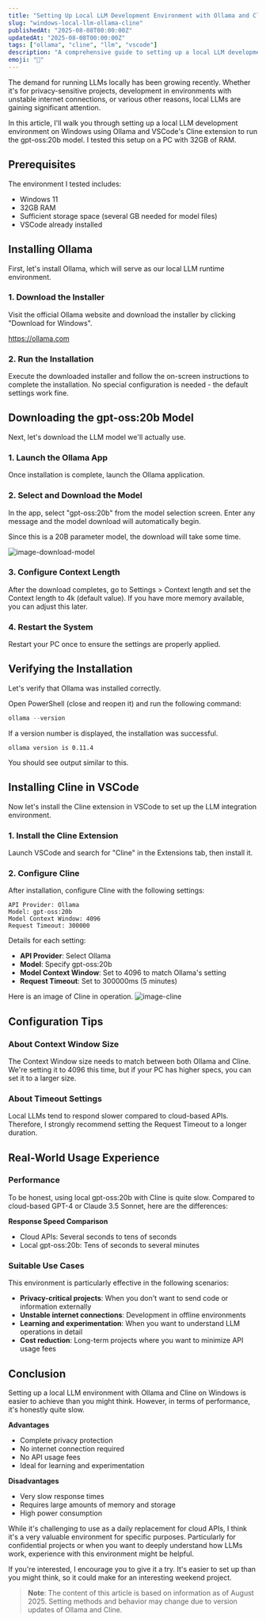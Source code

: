 ```yaml
---
title: "Setting Up Local LLM Development Environment with Ollama and Cline on Windows"
slug: "windows-local-llm-ollama-cline"
publishedAt: "2025-08-08T00:00:00Z"
updatedAt: "2025-08-08T00:00:00Z"
tags: ["ollama", "cline", "llm", "vscode"]
description: "A comprehensive guide to setting up a local LLM development environment using Ollama and Cline on Windows with the gpt-oss:20b model, tested on a 32GB RAM PC."
emoji: "🤖"
---
```


The demand for running LLMs locally has been growing recently. Whether it's for privacy-sensitive projects, development in environments with unstable internet connections, or various other reasons, local LLMs are gaining significant attention.

In this article, I'll walk you through setting up a local LLM development environment on Windows using Ollama and VSCode's Cline extension to run the gpt-oss:20b model. I tested this setup on a PC with 32GB of RAM.

## Prerequisites

The environment I tested includes:

- Windows 11
- 32GB RAM
- Sufficient storage space (several GB needed for model files)
- VSCode already installed

## Installing Ollama

First, let's install Ollama, which will serve as our local LLM runtime environment.

### 1. Download the Installer

Visit the official Ollama website and download the installer by clicking "Download for Windows".

https://ollama.com

### 2. Run the Installation

Execute the downloaded installer and follow the on-screen instructions to complete the installation. No special configuration is needed - the default settings work fine.

## Downloading the gpt-oss:20b Model

Next, let's download the LLM model we'll actually use.

### 1. Launch the Ollama App

Once installation is complete, launch the Ollama application.

### 2. Select and Download the Model

In the app, select "gpt-oss:20b" from the model selection screen. Enter any message and the model download will automatically begin.

Since this is a 20B parameter model, the download will take some time.

![image-download-model](image-download-model.png)

### 3. Configure Context Length

After the download completes, go to Settings > Context length and set the Context length to 4k (default value). If you have more memory available, you can adjust this later.

### 4. Restart the System

Restart your PC once to ensure the settings are properly applied.

## Verifying the Installation

Let's verify that Ollama was installed correctly.

Open PowerShell (close and reopen it) and run the following command:

```powershell
ollama --version
```

If a version number is displayed, the installation was successful.

```
ollama version is 0.11.4
```

You should see output similar to this.

## Installing Cline in VSCode

Now let's install the Cline extension in VSCode to set up the LLM integration environment.

### 1. Install the Cline Extension

Launch VSCode and search for "Cline" in the Extensions tab, then install it.

### 2. Configure Cline

After installation, configure Cline with the following settings:

```
API Provider: Ollama
Model: gpt-oss:20b
Model Context Window: 4096
Request Timeout: 300000
```

Details for each setting:

- **API Provider**: Select Ollama
- **Model**: Specify gpt-oss:20b
- **Model Context Window**: Set to 4096 to match Ollama's setting
- **Request Timeout**: Set to 300000ms (5 minutes)

Here is an image of Cline in operation.
![image-cline](image-cline.png)

## Configuration Tips

### About Context Window Size

The Context Window size needs to match between both Ollama and Cline. We're setting it to 4096 this time, but if your PC has higher specs, you can set it to a larger size.

### About Timeout Settings

Local LLMs tend to respond slower compared to cloud-based APIs. Therefore, I strongly recommend setting the Request Timeout to a longer duration.

## Real-World Usage Experience

### Performance

To be honest, using local gpt-oss:20b with Cline is quite slow. Compared to cloud-based GPT-4 or Claude 3.5 Sonnet, here are the differences:

**Response Speed Comparison**
- Cloud APIs: Several seconds to tens of seconds
- Local gpt-oss:20b: Tens of seconds to several minutes

### Suitable Use Cases

This environment is particularly effective in the following scenarios:

- **Privacy-critical projects**: When you don't want to send code or information externally
- **Unstable internet connections**: Development in offline environments
- **Learning and experimentation**: When you want to understand LLM operations in detail
- **Cost reduction**: Long-term projects where you want to minimize API usage fees

## Conclusion

Setting up a local LLM environment with Ollama and Cline on Windows is easier to achieve than you might think. However, in terms of performance, it's honestly quite slow.

**Advantages**
- Complete privacy protection
- No internet connection required
- No API usage fees
- Ideal for learning and experimentation

**Disadvantages**
- Very slow response times
- Requires large amounts of memory and storage
- High power consumption

While it's challenging to use as a daily replacement for cloud APIs, I think it's a very valuable environment for specific purposes. Particularly for confidential projects or when you want to deeply understand how LLMs work, experience with this environment might be helpful.

If you're interested, I encourage you to give it a try. It's easier to set up than you might think, so it could make for an interesting weekend project.

> **Note**: The content of this article is based on information as of August 2025. Setting methods and behavior may change due to version updates of Ollama and Cline.
